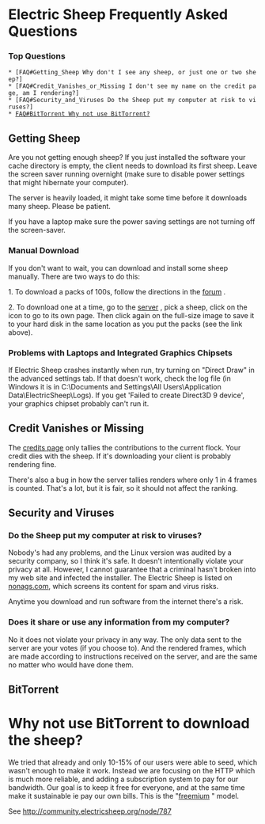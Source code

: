 =Electric Sheep Frequently Asked Questions= 

===Top Questions=== 
 * [FAQ#Getting_Sheep Why don't I see any sheep, or just one or two sheep?]
 * [FAQ#Credit_Vanishes_or_Missing I don't see my name on the credit page, am I rendering?]
 * [FAQ#Security_and_Viruses Do the Sheep put my computer at risk to viruses?]
 * [[FAQ#BitTorrent Why not use BitTorrent?]]

==Getting Sheep==

Are you not getting enough sheep? If you just installed the software your cache directory is empty, the client needs to download its first sheep. Leave the screen saver running overnight (make sure to disable power settings that might hibernate your computer).

The server is heavily loaded, it might take some time before it downloads many sheep. Please be patient.

If you have a laptop make sure the power saving settings are not turning off the screen-saver.

===Manual Download=== 

If you don't want to wait, you can download and install some sheep manually. There are two ways to do this:

1. To download a packs of 100s, follow the directions in the [[http://community.electricsheep.org/node/247|forum]] .

2. To download one at a time, go to the [[http://v2d7c.sheepserver.net/cgi/status.cgi|server]] , pick a sheep, click on the icon to go to its own page. Then click again on the full-size image to save it to your hard disk in the same location as you put the packs (see the link above).

===Problems with Laptops and Integrated Graphics Chipsets=== 

If Electric Sheep crashes instantly when run, try turning on "Direct Draw" in the advanced settings tab. If that doesn't work, check the log file (in Windows it is in C:\Documents and Settings\All Users\Application Data\ElectricSheep\Logs). If you get 'Failed to create Direct3D 9 device', your graphics chipset probably can't run it.

==Credit Vanishes or Missing==

The [[http://sheepserver.net/v2d6/cgi/status.cgi?&detail=credit|credits page]] only tallies the contributions to the current flock. Your credit dies with the sheep. If it's downloading your client is probably rendering fine.

There's also a bug in how the server tallies renders where only 1 in 4 frames is counted. That's a lot, but it is fair, so it should not affect the ranking.

==Security and Viruses==

===Do the Sheep put my computer at risk to viruses?=== 

Nobody's had any problems, and the Linux version was audited by a security company, so I think it's safe. It doesn't intentionally violate your privacy at all. However, I cannot guarantee that a criminal hasn't broken into my web site and infected the installer. The Electric Sheep is listed on [[http://www.nonags.com/|nonags.com]], which screens its content for spam and virus risks.

Anytime you download and run software from the internet there's a risk.

===Does it share or use any information from my computer?===

No it does not violate your privacy in any way.  The only data sent to the server are your votes (if you choose to). And the rendered frames, which are made according to instructions received on the server, and are the same no matter who would have done them.

==BitTorrent==

=Why not use BitTorrent to download the sheep?= 

We tried that already and only 10-15% of our users were able to seed, which wasn't enough to make it work. Instead we are focusing on the HTTP which is much more reliable, and adding a subscription system to pay for our bandwidth. Our goal is to keep it free for everyone, and at the same time make it sustainable ie pay our own bills. This is the "[[http://en.wikipedia.org/wiki/Freemium|freemium]] " model.

See http://community.electricsheep.org/node/787